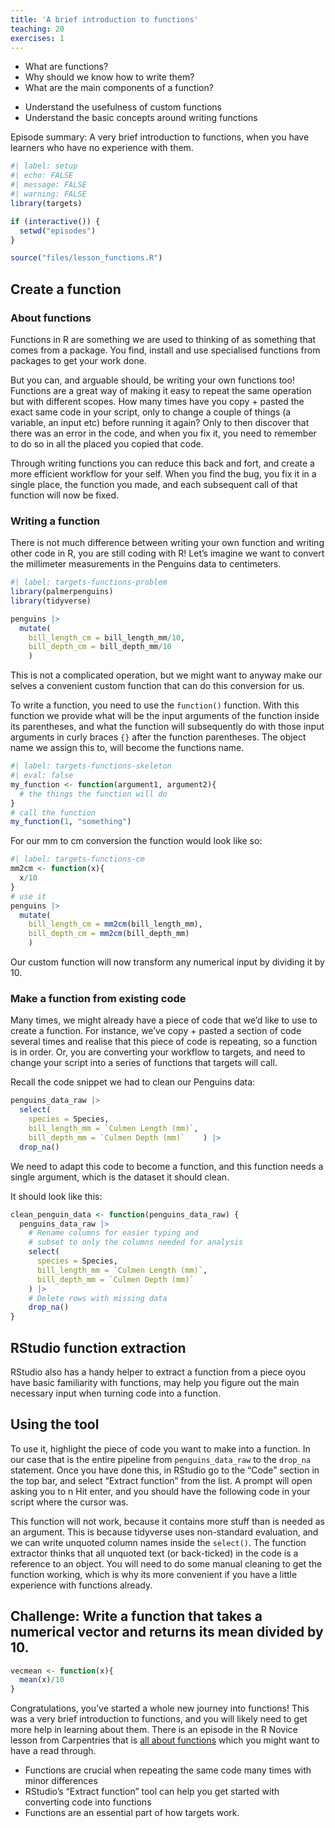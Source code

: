 ```yaml
---
title: 'A brief introduction to functions'
teaching: 20
exercises: 1
---
```


:::::::::::::::::::::::::::::::::::::: questions 

- What are functions?
- Why should we know how to write them?
- What are the main components of a function?

::::::::::::::::::::::::::::::::::::::::::::::::

::::::::::::::::::::::::::::::::::::: objectives

- Understand the usefulness of custom functions
- Understand the basic concepts around writing functions

::::::::::::::::::::::::::::::::::::::::::::::::

::::::::::::::::::::::::::::::::::::: {.instructor}

Episode summary: A very brief introduction to functions, when you have learners who have no experience with them.

::::::::::::::::::::::::::::::::::::::::::::::::

```r
#| label: setup
#| echo: FALSE
#| message: FALSE
#| warning: FALSE
library(targets)

if (interactive()) {
  setwd("episodes")
}

source("files/lesson_functions.R")
```

## Create a function

### About functions

Functions in R are something we are used to thinking of as something that comes from a package. You find, install and use specialised functions from packages to get your work done.

But you can, and arguable should, be writing your own functions too!
Functions are a great way of making it easy to repeat the same operation but with different scopes.
How many times have you copy + pasted the exact same code in your script, only to change a couple of things (a variable, an input etc) before running it again?
Only to then discover that there was an error in the code, and when you fix it, you need to remember to do so in all the placed you copied that code. 

Through writing functions you can reduce this back and fort, and create a more efficient workflow for your self.
When you find the bug, you fix it in a single place, the function you made, and each subsequent call of that function will now be fixed.

### Writing a function
There is not much difference between writing your own function and writing other code in R, you are still coding with R!
Let's imagine we want to convert the millimeter measurements in the Penguins data to centimeters.

```r
#| label: targets-functions-problem
library(palmerpenguins)
library(tidyverse)

penguins |>
  mutate(
    bill_length_cm = bill_length_mm/10,
    bill_depth_cm = bill_depth_mm/10
    )

```

This is not a complicated operation, but we might want to anyway make our selves a convenient custom function that can do this conversion for us.

To write a function, you need to use the `function()` function. 
With this function we provide what will be the input arguments of the function inside its parentheses, and what the function will subsequently do with those input arguments in curly braces `{}` after the function parentheses. 
The object name we assign this to, will become the functions name.

```r
#| label: targets-functions-skeleton
#| eval: false
my_function <- function(argument1, argument2){
  # the things the function will do
}
# call the function
my_function(1, "something")
```

For our mm to cm conversion the function would look like so:

```r
#| label: targets-functions-cm
mm2cm <- function(x){
  x/10
}
# use it
penguins |>
  mutate(
    bill_length_cm = mm2cm(bill_length_mm),
    bill_depth_cm = mm2cm(bill_depth_mm)
    )
```

Our custom function will now transform any numerical input by dividing it by 10. 


### Make a function from existing code

Many times, we might already have a piece of code that we'd like to use to create a function.
For instance, we've copy + pasted a section of code several times and realise that this piece of code is repeating, so a function is in order.
Or, you are converting your workflow to targets, and need to change your script into a series of functions that targets will call.

Recall the code snippet we had to clean our Penguins data:

```r
penguins_data_raw |>
  select(
    species = Species,
    bill_length_mm = `Culmen Length (mm)`,
    bill_depth_mm = `Culmen Depth (mm)`    ) |>
  drop_na()
```

We need to adapt this code to become a function, and this function needs a single argument, which is the dataset it should clean.

It should look like this:
```r
clean_penguin_data <- function(penguins_data_raw) {
  penguins_data_raw |>
    # Rename columns for easier typing and
    # subset to only the columns needed for analysis
    select(
      species = Species,
      bill_length_mm = `Culmen Length (mm)`,
      bill_depth_mm = `Culmen Depth (mm)`
    ) |>
    # Delete rows with missing data
    drop_na()
}
```


::::::::::::::::: callout

# RStudio function extraction

RStudio also has a handy helper to extract a function from a piece oyou have basic familiarity with functions, may help you figure out the main necessary input when turning code into a function.

:::::::::::::: solution

## Using the tool

To use it, highlight the piece of code you want to make into a function.
In our case that is the entire pipeline from `penguins_data_raw` to the `drop_na` statement.
Once you have done this, in RStudio go to the "Code" section in the top bar, and select "Extract function" from the list.
A prompt will open asking you to n
Hit enter, and you should have the following code in your script where the cursor was.

This function will not work, because it contains more stuff than is needed as an argument.
This is because tidyverse uses non-standard evaluation, and we can write unquoted column names inside the `select()`. 
The function extractor thinks that all unquoted text (or back-ticked) in the code is a reference to an object.
You will need to do some manual cleaning to get the function working, which is why its more convenient if you have a little experience with functions already.

:::::::::::::::::::

::::::::::::::::::


::::::::::::::::::::::::::::::::::::: {.challenge}

## Challenge: Write a function that takes a numerical vector and returns its mean divided by 10.

:::::::::::::::::::::::::::::::::: {.solution}

```r
vecmean <- function(x){
  mean(x)/10
}
```

::::::::::::::::::::::::::::::::::

:::::::::::::::::::::::::::::::::::::


Congratulations, you've started a whole new journey into functions!
This was a very brief introduction to functions, and you will likely need to get more help in learning about them.
There is an episode in the R Novice lesson from Carpentries that is [all about functions](https://swcarpentry.github.io/r-novice-gapminder/10-functions.html) which you might want to have a read through.

::::::::::::::::::::::::::::::::::::: keypoints 

- Functions are crucial when repeating the same code many times with minor differences
- RStudio's "Extract function" tool can help you get started with converting code into functions
- Functions are an essential part of how targets work.

::::::::::::::::::::::::::::::::::::::::::::::::
